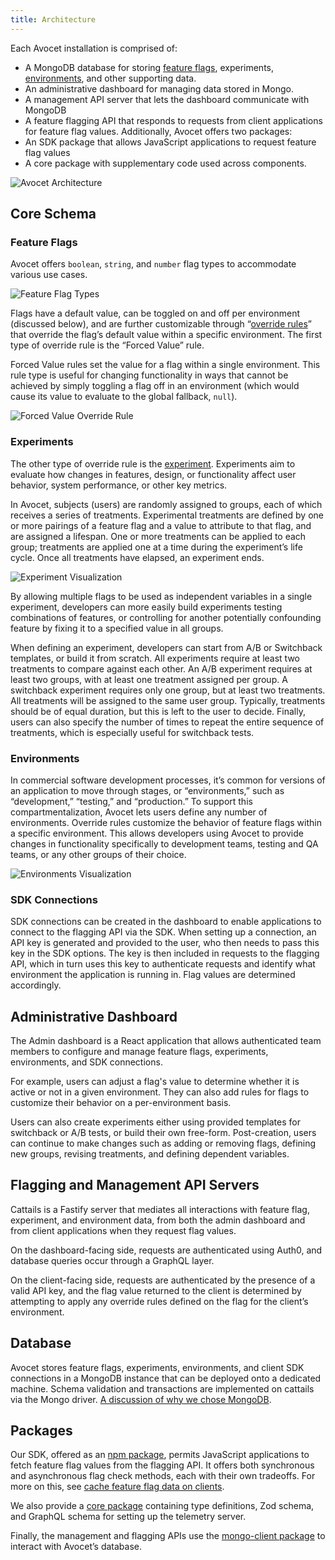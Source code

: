 ```yaml
---
title: Architecture
---
```


Each Avocet installation is comprised of:
- A MongoDB database for storing
<a href="/case-study/appendices/terminology#feature-flag">feature flags</a>,
experiments,
<a href="/case-study/appendices/terminology#environment">environments</a>,
and other supporting data.
- An administrative dashboard for managing data stored in Mongo.
- A management API server that lets the dashboard communicate with MongoDB
- A feature flagging API that responds to requests from client applications for feature flag values.
Additionally, Avocet offers two packages:
- An SDK package that allows JavaScript applications to request feature flag values
- A core package with supplementary code used across components.

![Avocet Architecture](/avocet-architecture.png)

## Core Schema

### Feature Flags

Avocet offers `boolean`, `string`, and `number` flag types to accommodate various use cases.

![Feature Flag Types](/feature-flag-types.png)

Flags have a default value, can be toggled on and off per environment (discussed below), and are further customizable through
“<a href="/case-study/appendices/terminology#override-rule">override rules</a>”
that override the flag’s default value within a specific environment. The first type of override rule is the “Forced Value” rule.

Forced Value rules set the value for a flag within a single environment. This rule type is useful for changing functionality in ways that cannot be achieved by simply toggling a flag off in an environment (which would cause its value to evaluate to the global fallback, `null`).

![Forced Value Override Rule](/forced-value-override-rule.png)

### Experiments

The other type of override rule is the
<a href="/case-study/appendices/terminology#experiment">experiment</a>.
Experiments aim to evaluate how changes in features, design, or functionality affect user behavior, system performance, or other key metrics. 

In Avocet, subjects (users) are randomly assigned to groups, each of which receives a series of treatments. Experimental treatments are defined by one or more pairings of a feature flag and a value to attribute to that flag, and are assigned a lifespan. One or more treatments can be applied to each group; treatments are applied one at a time during the experiment’s life cycle. Once all treatments have elapsed, an experiment ends.

![Experiment Visualization](/experiment-visualization.png)

By allowing multiple flags to be used as independent variables in a single experiment, developers can more easily build experiments testing combinations of features, or controlling for another potentially confounding feature by fixing it to a specified value in all groups.

When defining an experiment, developers can start from A/B or Switchback templates, or build it from scratch. All experiments require at least two treatments to compare against each other. An A/B experiment requires at least two groups, with at least one treatment assigned per group. A switchback experiment requires only one group, but at least two treatments. All treatments will be assigned to the same user group. Typically, treatments should be of equal duration, but this is left to the user to decide. Finally, users can also specify the number of times to repeat the entire sequence of treatments, which is especially useful for switchback tests.

### Environments

In commercial software development processes, it’s common for versions of an application to move through stages, or “environments,” such as “development,” “testing,” and “production.” To support this compartmentalization, Avocet lets users define any number of environments. Override rules customize the behavior of feature flags within a specific environment. This allows developers using Avocet to provide changes in functionality specifically to development teams, testing and QA teams, or any other groups of their choice.

![Environments Visualization](/environments-visualization.png)

### SDK Connections

SDK connections can be created in the dashboard to enable applications to connect to the flagging API via the SDK. When setting up a connection, an API key is generated and provided to the user, who then needs to pass this key in the SDK options. The key is then included in requests to the flagging API, which in turn uses this key to authenticate requests and identify what environment the application is running in. Flag values are determined accordingly.

## Administrative Dashboard

The Admin dashboard is a React application that allows authenticated team members to configure and manage feature flags, experiments, environments, and SDK connections.

For example, users can adjust a flag's value to determine whether it is active or not in a given environment. They can also add rules for flags to customize their behavior on a per-environment basis.

Users can also create experiments either using provided templates for switchback or A/B tests, or build their own free-form. Post-creation, users can continue to make changes such as adding or removing flags, defining new groups, revising treatments, and defining dependent variables.

## Flagging and Management API Servers

Cattails is a Fastify server that mediates all interactions with feature flag, experiment, and environment data, from both the admin dashboard and from client applications when they request flag values.

On the dashboard-facing side, requests are authenticated using Auth0, and database queries occur through a GraphQL layer. 

On the client-facing side, requests are authenticated by the presence of a valid API key, and the flag value returned to the client is determined by attempting to apply any override rules defined on the flag for the client’s environment.

## Database

Avocet stores feature flags, experiments, environments, and client SDK connections in a MongoDB instance that can be deployed onto a dedicated machine. Schema validation and transactions are implemented on cattails via the Mongo driver.
<a href="/case-study/engineering-decisions#use-a-document-database">A discussion of why we chose MongoDB</a>.

## Packages

Our SDK, offered as an [npm package](https://www.npmjs.com/package/@avocet/sdk), permits JavaScript applications to fetch feature flag values from the flagging API. It offers both synchronous and asynchronous flag check methods, each with their own tradeoffs. For more on this, see <a href="/case-study/engineering-decisions#cache-feature-flag-data-on-clients">cache feature flag data on clients</a>.

We also provide a [core package](https://www.npmjs.com/package/@avocet/core) containing type definitions, Zod schema, and GraphQL schema for setting up the telemetry server.

Finally, the management and flagging APIs use the [mongo-client package](https://www.npmjs.com/package/@avocet/mongo-client) to interact with Avocet’s database.
